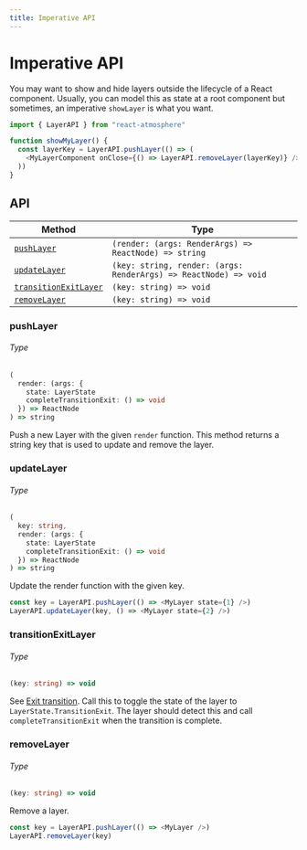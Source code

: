 ```yaml
---
title: Imperative API
---
```


# Imperative API

You may want to show and hide layers outside the lifecycle of a React component.
Usually, you can model this as state at a root component but sometimes, an
imperative `showLayer` is what you want.

```typescript
import { LayerAPI } from "react-atmosphere"

function showMyLayer() {
  const layerKey = LayerAPI.pushLayer(() => (
    <MyLayerComponent onClose={() => LayerAPI.removeLayer(layerKey)} />
  ))
}
```

## API

| Method                                        | Type                                                             |
| --------------------------------------------- | ---------------------------------------------------------------- |
| [`pushLayer`](#pushlayer)                     | `(render: (args: RenderArgs) => ReactNode) => string`            |
| [`updateLayer`](#updatelayer)                 | `(key: string, render: (args: RenderArgs) => ReactNode) => void` |
| [`transitionExitLayer`](#transitionexitlayer) | `(key: string) => void`                                          |
| [`removeLayer`](#removelayer)                 | `(key: string) => void`                                          |

### pushLayer

###### Type

<!-- prettier-ignore -->
```typescript
(
  render: (args: {
    state: LayerState
    completeTransitionExit: () => void
  }) => ReactNode
) => string
```

Push a new Layer with the given `render` function. This method returns a string
key that is used to update and remove the layer.

### updateLayer

###### Type

<!-- prettier-ignore -->
```typescript
(
  key: string,
  render: (args: {
    state: LayerState
    completeTransitionExit: () => void
  }) => ReactNode
) => string
```

Update the render function with the given key.

```typescript
const key = LayerAPI.pushLayer(() => <MyLayer state={1} />)
LayerAPI.updateLayer(key, () => <MyLayer state={2} />)
```

### transitionExitLayer

###### Type

```typescript
(key: string) => void
```

See [Exit transition](/layer#transitionexit). Call this to toggle the state of
the layer to `LayerState.TransitionExit`. The layer should detect this and call
`completeTransitionExit` when the transition is complete.

### removeLayer

###### Type

```typescript
(key: string) => void
```

Remove a layer.

```typescript
const key = LayerAPI.pushLayer(() => <MyLayer />)
LayerAPI.removeLayer(key)
```
